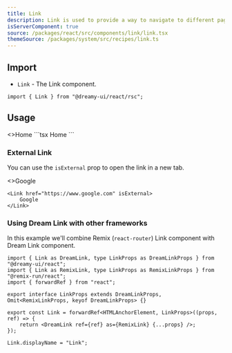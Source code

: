```yaml
---
title: Link
description: Link is used to provide a way to navigate to different pages or sections of the same page.
isServerComponent: true
source: /packages/react/src/components/link/link.tsx
themeSource: /packages/system/src/recipes/link.ts
---
```


## Import

- `Link` - The Link component.

```tsx
import { Link } from "@dreamy-ui/react/rsc";
```

## Usage

<Wrapper>
	<Link href="/">
		<>Home</>
	</Link>
</Wrapper>
```tsx
<Link href="/">Home</Link>
```

### External Link

You can use the `isExternal` prop to open the link in a new tab.

<Wrapper>
	<Link href="https://www.google.com" isExternal>
		<>Google</>
	</Link>
</Wrapper>

```tsx
<Link href="https://www.google.com" isExternal>
	Google
</Link>
```

### Using Dream Link with other frameworks

In this example we'll combine Remix (`react-router`) Link component with Dream Link component.

```tsx
import { Link as DreamLink, type LinkProps as DreamLinkProps } from "@dreamy-ui/react";
import { Link as RemixLink, type LinkProps as RemixLinkProps } from "@remix-run/react";
import { forwardRef } from "react";

export interface LinkProps extends DreamLinkProps, Omit<RemixLinkProps, keyof DreamLinkProps> {}

export const Link = forwardRef<HTMLAnchorElement, LinkProps>((props, ref) => {
    return <DreamLink ref={ref} as={RemixLink} {...props} />;
});

Link.displayName = "Link";
```
